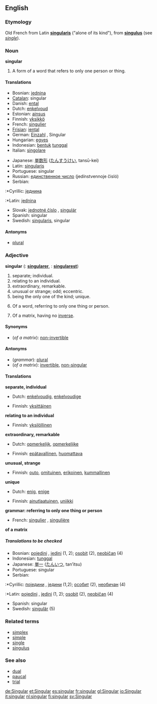 ==English==
===Etymology===
Old French from Latin '''[[singularis]]''' ("alone of its kind"), from '''[[singulus]]''' (see ''[[single]]'').

===Noun===
'''singular'''

#{{grammar}} A form of a word that refers to only one person or thing.

====Translations====
{{top}}
*Bosnian: [[jednina]] {{f}}
*[[Catalan]]: singular {{m}}
*Danish: [[ental]]
*Dutch: [[enkelvoud]] {{n}}
*Estonian: [[ainsus]]
*Finnish: [[yksikkö]]
*French: [[singulier]] {{m}}
*[[Frisian]]: [[iental]]
*German: [[Einzahl]] {{f}}, Singular {{m}}
*Hungarian: [[egyes]]
*Indonesian: [[bentuk]] [[tunggal]]
*Italian: [[singolare]] {{m}}
{{mid}}
*Japanese: [[単数形]] ([[たんすうけい]], tansū-kei)
*Latin: [[singularis]]
*Portuguese: singular
*Russian: [[единственное число]] (jedínstvennoje čisló) {{n}}
*Serbian:<!--Note: in English, "Cyrillic" and "Latin" are proper nouns and are always capitalized. Even the verbs "to Romanize" and "to Cyrillicize" are capitalized in English. -->
:*Cyrillic: [[једнина]] {{f}}
:*Latin: [[jednina]] {{f}}
*Slovak: [[jednotné číslo]] {{n}}, [[singulár]] {{m}}
*Spanish: singular {{m}}
*Swedish: [[singularis]], singular
{{bottom}}

====Antonyms====
*[[plural]]

===Adjective===
'''singular'''  ({{compar}}: '''[[singularer]]''', {{superl}}: '''[[singularest]]''')
#separate; individual.
#relating to an individual.
#extraordinary, remarkable.
#unusual or strange; odd; eccentric.
#being the only one of the kind; unique.
#{{grammar}} Of a word, referring to only one thing or person.
#{{linearalg}} Of a matrix, having no [[inverse]].

====Synonyms====
*(''of a matrix''): [[non-invertible]]

====Antonyms====
*(''grammar''): [[plural]]
*(''of a matrix''): [[invertible]], [[non-singular]]

====Translations====

'''separate, individual'''
{{top}}
*Dutch: [[enkelvoudig]], [[enkelvoudige]]
{{mid}}
*Finnish: [[yksittäinen]]
{{bottom}}

'''relating to an individual'''
{{top}}
*Finnish: [[yksilöllinen]]
{{mid}}
{{bottom}}

'''extraordinary, remarkable'''
{{top}}
*Dutch: [[opmerkelijk]], [[opmerkelijke]]
{{mid}}
*Finnish: [[epätavallinen]], [[huomattava]]
{{bottom}}

'''unusual, strange'''
{{top}}
*Finnish: [[outo]], [[omituinen]], [[erikoinen]], [[kummallinen]]
{{mid}}
{{bottom}}

'''unique'''
{{top}}
*Dutch: [[enig]], [[enige]]
{{mid}}
*Finnish: [[ainutlaatuinen]], [[uniikki]]
{{bottom}}

'''grammar: referring to only one thing or person'''
{{top}}
*French: [[singulier]] {{m}}, [[singulière]] {{f}}
{{mid}}
{{bottom}}

'''of a matrix'''
{{top}}
{{mid}}
{{bottom}}

=====Translations to be checked=====
<!--Remove this section once all of the translations below have been moved into the tables above.-->
{{checktrans}}

*Bosnian: [[pojedini]] {{m}}, [[jedini]] {{m}} (1, 2); [[osobit]] {{m}} (2), [[neobičan]] {{m}} (4)
*Indonesian: [[tunggal]]
*Japanese: [[単一]] ([[たんいつ]], tan’itsu)
*Portuguese: singular
*Serbian:
:*Cyrillic: [[поједини]] {{m}}, [[једини]] {{m}} (1,2); [[особит]] {{m}} (2), [[необичан]] {{m}} (4)
:*Latin: [[pojedini]] {{m}}, [[jedini]] {{m}} (1, 2); [[osobit]] {{m}} (2), [[neobičan]] {{m}} (4)
*Spanish: singular
*Swedish: [[singulär]] (5)

===Related terms===
*[[simplex]]
*[[simple]]
*[[single]]
*[[singulus]]

===See also===
*[[dual]]
*[[paucal]]
*[[trial]]
[[de:Singular]]
[[et:Singular]]
[[es:singular]]
[[fr:singular]]
[[gl:Singular]]
[[io:Singular]]
[[it:singular]]
[[nl:singular]]
[[fi:singular]]
[[sv:Singular]]